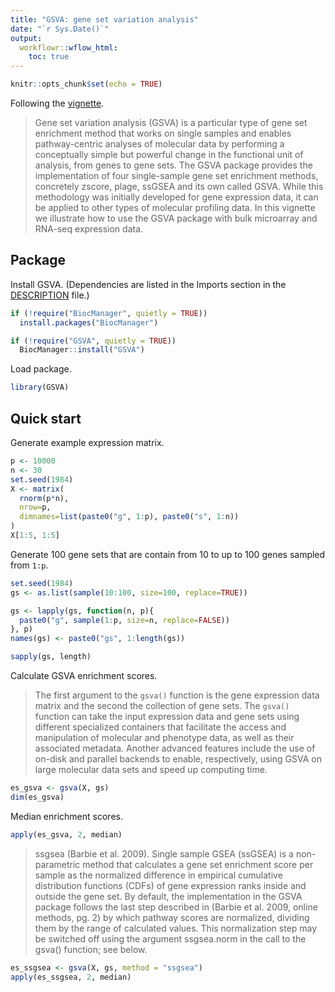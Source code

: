 ```yaml
---
title: "GSVA: gene set variation analysis"
date: "`r Sys.Date()`"
output:
  workflowr::wflow_html:
    toc: true
---
```


```r
knitr::opts_chunk$set(echo = TRUE)
```

Following the [vignette](https://bioconductor.org/packages/release/bioc/vignettes/GSVA/inst/doc/GSVA.html).

>Gene set variation analysis (GSVA) is a particular type of gene set enrichment method that works on single samples and enables pathway-centric analyses of molecular data by performing a conceptually simple but powerful change in the functional unit of analysis, from genes to gene sets. The GSVA package provides the implementation of four single-sample gene set enrichment methods, concretely zscore, plage, ssGSEA and its own called GSVA. While this methodology was initially developed for gene expression data, it can be applied to other types of molecular profiling data. In this vignette we illustrate how to use the GSVA package with bulk microarray and RNA-seq expression data.

## Package

Install GSVA. (Dependencies are listed in the Imports section in the [DESCRIPTION](https://github.com/rcastelo/GSVA/blob/devel/DESCRIPTION) file.)

```r
if (!require("BiocManager", quietly = TRUE))
  install.packages("BiocManager")

if (!require("GSVA", quietly = TRUE))
  BiocManager::install("GSVA")
```

Load package.

```r
library(GSVA)
```

## Quick start

Generate example expression matrix.

```r
p <- 10000
n <- 30
set.seed(1984)
X <- matrix(
  rnorm(p*n),
  nrow=p,
  dimnames=list(paste0("g", 1:p), paste0("s", 1:n))
)
X[1:5, 1:5]
```

Generate 100 gene sets that are contain from 10 to up to 100 genes sampled from `1:p`.

```r
set.seed(1984)
gs <- as.list(sample(10:100, size=100, replace=TRUE))

gs <- lapply(gs, function(n, p){
  paste0("g", sample(1:p, size=n, replace=FALSE))
}, p)
names(gs) <- paste0("gs", 1:length(gs))

sapply(gs, length)
```

Calculate GSVA enrichment scores.

>The first argument to the `gsva()` function is the gene expression data matrix and the second the collection of gene sets. The `gsva()` function can take the input expression data and gene sets using different specialized containers that facilitate the access and manipulation of molecular and phenotype data, as well as their associated metadata. Another advanced features include the use of on-disk and parallel backends to enable, respectively, using GSVA on large molecular data sets and speed up computing time.

```r
es_gsva <- gsva(X, gs)
dim(es_gsva)
```

Median enrichment scores.

```r
apply(es_gsva, 2, median)
```

>ssgsea (Barbie et al. 2009). Single sample GSEA (ssGSEA) is a non-parametric method that calculates a gene set enrichment score per sample as the normalized difference in empirical cumulative distribution functions (CDFs) of gene expression ranks inside and outside the gene set. By default, the implementation in the GSVA package follows the last step described in (Barbie et al. 2009, online methods, pg. 2) by which pathway scores are normalized, dividing them by the range of calculated values. This normalization step may be switched off using the argument ssgsea.norm in the call to the gsva() function; see below.

```r
es_ssgsea <- gsva(X, gs, method = "ssgsea")
apply(es_ssgsea, 2, median)
```
